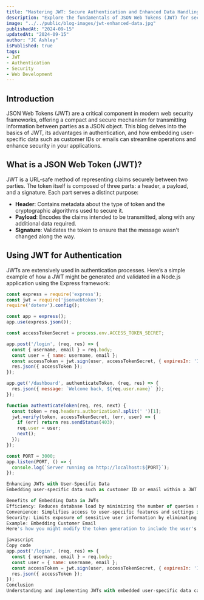 ---
title: "Mastering JWT: Secure Authentication and Enhanced Data Handling"
description: "Explore the fundamentals of JSON Web Tokens (JWT) for secure authentication, and learn how to enhance JWTs by embedding user-specific data like customer ID or email for efficient data retrieval."
image: "../../public/blog-images/jwt-enhanced-data.jpg"
publishedAt: "2024-09-15"
updatedAt: "2024-09-15"
author: "JC Ashley"
isPublished: true
tags: 
- JWT
- Authentication
- Security
- Web Development
---

## Introduction

JSON Web Tokens (JWT) are a critical component in modern web security frameworks, offering a compact and secure mechanism for transmitting information between parties as a JSON object. This blog delves into the basics of JWT, its advantages in authentication, and how embedding user-specific data such as customer IDs or emails can streamline operations and enhance security in your applications.

## What is a JSON Web Token (JWT)?

JWT is a URL-safe method of representing claims securely between two parties. The token itself is composed of three parts: a header, a payload, and a signature. Each part serves a distinct purpose:

- **Header**: Contains metadata about the type of token and the cryptographic algorithms used to secure it.
- **Payload**: Encodes the claims intended to be transmitted, along with any additional data required.
- **Signature**: Validates the token to ensure that the message wasn't changed along the way.

## Using JWT for Authentication

JWTs are extensively used in authentication processes. Here’s a simple example of how a JWT might be generated and validated in a Node.js application using the Express framework:

```javascript
const express = require('express');
const jwt = require('jsonwebtoken');
require('dotenv').config();

const app = express();
app.use(express.json());

const accessTokenSecret = process.env.ACCESS_TOKEN_SECRET;

app.post('/login', (req, res) => {
  const { username, email } = req.body;
  const user = { name: username, email };
  const accessToken = jwt.sign(user, accessTokenSecret, { expiresIn: '1h' });
  res.json({ accessToken });
});

app.get('/dashboard', authenticateToken, (req, res) => {
  res.json({ message: `Welcome back, ${req.user.name}` });
});

function authenticateToken(req, res, next) {
  const token = req.headers.authorization?.split(' ')[1];
  jwt.verify(token, accessTokenSecret, (err, user) => {
    if (err) return res.sendStatus(403);
    req.user = user;
    next();
  });
});

const PORT = 3000;
app.listen(PORT, () => {
  console.log(`Server running on http://localhost:${PORT}`);
});

Enhancing JWTs with User-Specific Data
Embedding user-specific data such as customer ID or email within a JWT can significantly streamline the process of user identification and data retrieval. This approach reduces the need to repeatedly query the database for user information on each request, thereby enhancing performance and security.

Benefits of Embedding Data in JWTs
Efficiency: Reduces database load by minimizing the number of queries needed during a session.
Convenience: Simplifies access to user-specific features and settings in the application.
Security: Limits exposure of sensitive user information by eliminating unnecessary database interactions.
Example: Embedding Customer Email
Here's how you might modify the token generation to include the user's email, enhancing the application's ability to personalize the user experience:

javascript
Copy code
app.post('/login', (req, res) => {
  const { username, email } = req.body;
  const user = { name: username, email };
  const accessToken = jwt.sign(user, accessTokenSecret, { expiresIn: '1h' });
  res.json({ accessToken });
});
Conclusion
Understanding and implementing JWTs with embedded user-specific data can significantly enhance the authentication mechanisms of your web applications. By ensuring that JWTs carry relevant user details securely, developers can build more robust, efficient, and user-friendly systems. Always ensure that sensitive information is handled with care to maintain privacy and security standards.


